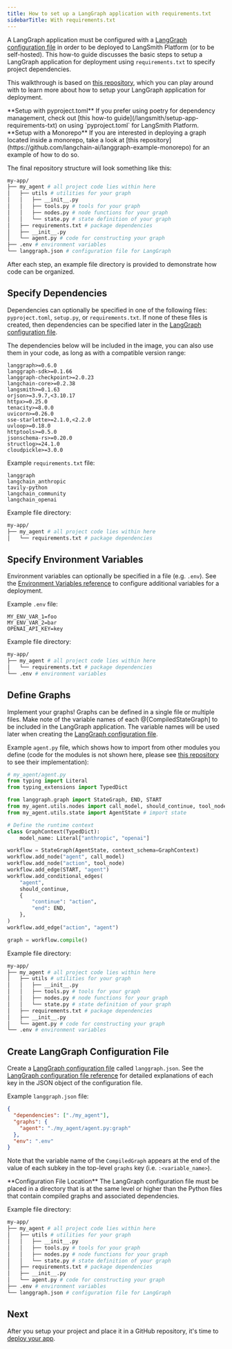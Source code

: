 ```yaml
---
title: How to set up a LangGraph application with requirements.txt
sidebarTitle: With requirements.txt
---
```

A LangGraph application must be configured with a [LangGraph configuration file](/langsmith/cli#configuration-file) in order to be deployed to LangSmith Platform (or to be self-hosted). This how-to guide discusses the basic steps to setup a LangGraph application for deployment using `requirements.txt` to specify project dependencies.

This walkthrough is based on [this repository](https://github.com/langchain-ai/langgraph-example), which you can play around with to learn more about how to setup your LangGraph application for deployment.

<Tip>
**Setup with pyproject.toml**
If you prefer using poetry for dependency management, check out [this how-to guide](/langsmith/setup-app-requirements-txt) on using `pyproject.toml` for LangSmith Platform.
</Tip>

<Tip>
**Setup with a Monorepo**
If you are interested in deploying a graph located inside a monorepo, take a look at [this repository](https://github.com/langchain-ai/langgraph-example-monorepo) for an example of how to do so.
</Tip>

The final repository structure will look something like this:

```bash
my-app/
├── my_agent # all project code lies within here
│   ├── utils # utilities for your graph
│   │   ├── __init__.py
│   │   ├── tools.py # tools for your graph
│   │   ├── nodes.py # node functions for your graph
│   │   └── state.py # state definition of your graph
│   ├── requirements.txt # package dependencies
│   ├── __init__.py
│   └── agent.py # code for constructing your graph
├── .env # environment variables
└── langgraph.json # configuration file for LangGraph
```

After each step, an example file directory is provided to demonstrate how code can be organized.

## Specify Dependencies

Dependencies can optionally be specified in one of the following files: `pyproject.toml`, `setup.py`, or `requirements.txt`. If none of these files is created, then dependencies can be specified later in the [LangGraph configuration file](#create-langgraph-configuration-file).

The dependencies below will be included in the image, you can also use them in your code, as long as with a compatible version range:

```
langgraph>=0.6.0
langgraph-sdk>=0.1.66
langgraph-checkpoint>=2.0.23
langchain-core>=0.2.38
langsmith>=0.1.63
orjson>=3.9.7,<3.10.17
httpx>=0.25.0
tenacity>=8.0.0
uvicorn>=0.26.0
sse-starlette>=2.1.0,<2.2.0
uvloop>=0.18.0
httptools>=0.5.0
jsonschema-rs>=0.20.0
structlog>=24.1.0
cloudpickle>=3.0.0
```

Example `requirements.txt` file:

```
langgraph
langchain_anthropic
tavily-python
langchain_community
langchain_openai

```

Example file directory:

```bash
my-app/
├── my_agent # all project code lies within here
│   └── requirements.txt # package dependencies
```

## Specify Environment Variables

Environment variables can optionally be specified in a file (e.g. `.env`). See the [Environment Variables reference](/langsmith/env-var) to configure additional variables for a deployment.

Example `.env` file:

```
MY_ENV_VAR_1=foo
MY_ENV_VAR_2=bar
OPENAI_API_KEY=key
```

Example file directory:

```bash
my-app/
├── my_agent # all project code lies within here
│   └── requirements.txt # package dependencies
└── .env # environment variables
```

## Define Graphs

Implement your graphs! Graphs can be defined in a single file or multiple files. Make note of the variable names of each @[CompiledStateGraph] to be included in the LangGraph application. The variable names will be used later when creating the [LangGraph configuration file](/langsmith/cli#configuration-file).

Example `agent.py` file, which shows how to import from other modules you define (code for the modules is not shown here, please see [this repository](https://github.com/langchain-ai/langgraph-example) to see their implementation):

```python
# my_agent/agent.py
from typing import Literal
from typing_extensions import TypedDict

from langgraph.graph import StateGraph, END, START
from my_agent.utils.nodes import call_model, should_continue, tool_node # import nodes
from my_agent.utils.state import AgentState # import state

# Define the runtime context
class GraphContext(TypedDict):
    model_name: Literal["anthropic", "openai"]

workflow = StateGraph(AgentState, context_schema=GraphContext)
workflow.add_node("agent", call_model)
workflow.add_node("action", tool_node)
workflow.add_edge(START, "agent")
workflow.add_conditional_edges(
    "agent",
    should_continue,
    {
        "continue": "action",
        "end": END,
    },
)
workflow.add_edge("action", "agent")

graph = workflow.compile()
```

Example file directory:

```bash
my-app/
├── my_agent # all project code lies within here
│   ├── utils # utilities for your graph
│   │   ├── __init__.py
│   │   ├── tools.py # tools for your graph
│   │   ├── nodes.py # node functions for your graph
│   │   └── state.py # state definition of your graph
│   ├── requirements.txt # package dependencies
│   ├── __init__.py
│   └── agent.py # code for constructing your graph
└── .env # environment variables
```

## Create LangGraph Configuration File

Create a [LangGraph configuration file](/langsmith/cli#configuration-file) called `langgraph.json`. See the [LangGraph configuration file reference](/langsmith/cli#configuration-file) for detailed explanations of each key in the JSON object of the configuration file.

Example `langgraph.json` file:

```json
{
  "dependencies": ["./my_agent"],
  "graphs": {
    "agent": "./my_agent/agent.py:graph"
  },
  "env": ".env"
}
```

Note that the variable name of the `CompiledGraph` appears at the end of the value of each subkey in the top-level `graphs` key (i.e. `:<variable_name>`).

<Warning>
**Configuration File Location**
The LangGraph configuration file must be placed in a directory that is at the same level or higher than the Python files that contain compiled graphs and associated dependencies.
</Warning>

Example file directory:

```bash
my-app/
├── my_agent # all project code lies within here
│   ├── utils # utilities for your graph
│   │   ├── __init__.py
│   │   ├── tools.py # tools for your graph
│   │   ├── nodes.py # node functions for your graph
│   │   └── state.py # state definition of your graph
│   ├── requirements.txt # package dependencies
│   ├── __init__.py
│   └── agent.py # code for constructing your graph
├── .env # environment variables
└── langgraph.json # configuration file for LangGraph
```

## Next

After you setup your project and place it in a GitHub repository, it's time to [deploy your app](/langsmith/deploy-to-cloud).

